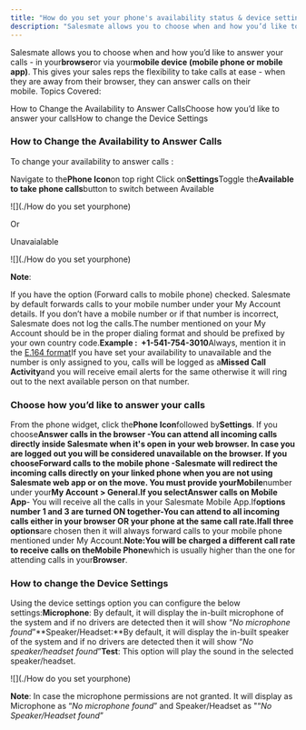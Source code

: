 ```yaml
---
title: "How do you set your phone's availability status & device settings?"
description: "Salesmate allows you to choose when and how you’d like to answer your calls - in your**browser**or via your**mobile device (mobile phone or mobile app..."
---
```


Salesmate allows you to choose when and how you’d like to answer your calls - in your**browser**or via your**mobile device (mobile phone or mobile app)**. This gives your sales reps the flexibility to take calls at ease - when they are away from their browser, they can answer calls on their mobile. Topics Covered:

How to Change the Availability to Answer CallsChoose how you’d like to answer your callsHow to change the Device Settings

### How to Change the Availability to Answer Calls

To change your availability to answer calls :

Navigate to the**Phone Icon**on top right Click on**Settings**Toggle the**Available to take phone calls**button to switch between
Available

![](./How do you set yourphone)

Or

Unavaialable

![](./How do you set yourphone)

**Note**:

If you have the option (Forward calls to mobile phone) checked. Salesmate by default forwards calls to your mobile number under your My Account details. If you don’t have a mobile number or if that number is incorrect, Salesmate does not log the calls.The number mentioned on your My Account should be in the proper dialing format and should be prefixed by your own country code.**Example :  +1-541-754-3010**Always, mention it in the [E.164 format](https://support.salesmate.io/hc/en-us/articles/360012360991-Formatting-International-Phone-Numbers)If you have set your availability to unavailable and the number is only assigned to you, calls will be logged as a**Missed Call Activity**and you will receive email alerts for the same otherwise it will ring out to the next available person on that number.

### Choose how you’d like to answer your calls

From the phone widget, click the**Phone Icon**followed by**Settings**. If you choose**Answer calls in the browser -**You can attend all incoming calls directly inside Salesmate when it's open in your web browser. In case you are logged out you will be considered unavailable on the browser. If you choose**Forward calls to the mobile phone -**Salesmate will redirect the incoming calls directly on your linked phone when you are not using Salesmate web app or on the move. You must provide your**Mobile**number under your**My Account > General.**If you select**Answer calls on Mobile App**- You will receive all the calls in your Salesmate Mobile App.If**options number 1 and 3 are turned ON together-**You can attend to all incoming calls either in your browser OR your phone at the same call rate.If**all three options**are chosen then it will always forward calls to your mobile phone mentioned under My Account.**Note:**You will be charged a different call rate to receive calls on the**Mobile Phone**which is usually higher than the one for attending calls in your**Browser**.

### How to change the Device Settings

Using the device settings option you can configure the below settings:**Microphone**: By default, it will display the in-built microphone of the system and if no drivers are detected then it will show “_No microphone found_”**Speaker/Headset:**By default, it will display the in-built speaker of the system and if no drivers are detected then it will show “_No speaker/headset found_”**Test**: This option will play the sound in the selected speaker/headset.

![](./How do you set yourphone)

**Note**: In case the microphone permissions are not granted. It will display as Microphone as “_No microphone found_” and Speaker/Headset as "“_No Speaker/Headset found_”
